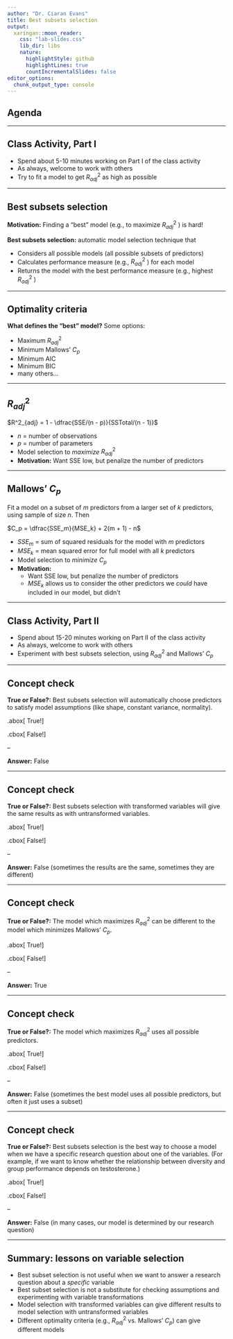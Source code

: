 ```yaml
---
author: "Dr. Ciaran Evans"
title: Best subsets selection
output:
  xaringan::moon_reader:
    css: "lab-slides.css"
    lib_dir: libs
    nature:
      highlightStyle: github
      highlightLines: true
      countIncrementalSlides: false
editor_options: 
  chunk_output_type: console
---
```


## Agenda

---

## Class Activity, Part I

* Spend about 5-10 minutes working on Part I of the class activity
* As always, welcome to work with others
* Try to fit a model to get $R^2_{adj}$ as high as possible

---

## Best subsets selection

**Motivation:** Finding a "best" model (e.g., to maximize $R^2_{adj}$ ) is hard!

**Best subsets selection:** automatic model selection technique that

* Considers all possible models (all possible subsets of predictors)
* Calculates performance measure (e.g., $R^2_{adj}$ ) for each model
* Returns the model with the best performance measure (e.g., highest $R^2_{adj}$ )

---

## Optimality criteria

**What defines the "best" model?** Some options:

* Maximum $R^2_{adj}$
* Minimum Mallows' $C_p$
* Minimum AIC
* Minimum BIC
* many others...

---

## $R^2_{adj}$

$R^2_{adj} = 1 - \dfrac{SSE/(n - p)}{SSTotal/(n - 1)}$

* $n$ = number of observations
* $p$ = number of parameters
* Model selection to *maximize* $R^2_{adj}$
* **Motivation:** Want SSE low, but penalize the number of predictors

---

## Mallows' $C_p$

Fit a model on a subset of $m$ predictors from a larger set of $k$ predictors, using sample of size $n$. Then

$C_p = \dfrac{SSE_m}{MSE_k} + 2(m + 1) - n$

* $SSE_m$ = sum of squared residuals for the model with $m$ predictors
* $MSE_k$ = mean squared error for full model with all $k$ predictors
* Model selection to *minimize* $C_p$
* **Motivation:** 
    * Want SSE low, but penalize the number of predictors
    * $MSE_k$ allows us to consider the other predictors we *could* have included in our model, but didn't

---

## Class Activity, Part II

* Spend about 15-20 minutes working on Part II of the class activity
* As always, welcome to work with others
* Experiment with best subsets selection, using $R^2_{adj}$ and Mallows' $C_p$

---

## Concept check

**True or False?:** Best subsets selection will automatically choose predictors to satisfy model assumptions (like shape, constant variance, normality).

.abox[
True!
]

.cbox[
False!
]

--

**Answer:** False

---

## Concept check

**True or False?:** Best subsets selection with transformed variables will give the same results as with untransformed variables.

.abox[
True!
]

.cbox[
False!
]

--


**Answer:** False (sometimes the results are the same, sometimes they are different)

---

## Concept check

**True or False?:** The model which maximizes $R^2_{adj}$ can be different to the model which minimizes Mallows' $C_p$.

.abox[
True!
]

.cbox[
False!
]

--

**Answer:** True

---

## Concept check

**True or False?:** The model which maximizes $R^2_{adj}$ uses all possible predictors.

.abox[
True!
]

.cbox[
False!
]

--

**Answer:** False (sometimes the best model uses all possible predictors, but often it just uses a subset)

---

## Concept check

**True or False?:** Best subsets selection is the best way to choose a model when we have a specific research question about one of the variables. (For example, if we want to know whether the relationship between diversity and group performance depends on testosterone.)

.abox[
True!
]

.cbox[
False!
]

--

**Answer:** False (in many cases, our model is determined by our research question)

---

## Summary: lessons on variable selection

* Best subset selection is not useful when we want to answer a research question about a *specific* variable
* Best subset selection is not a substitute for checking assumptions and experimenting with variable transformations
* Model selection with transformed variables can give different results to model selection with untransformed variables
* Different optimality criteria (e.g., $R^2_{adj}$ vs. Mallows' $C_p$) can give different models